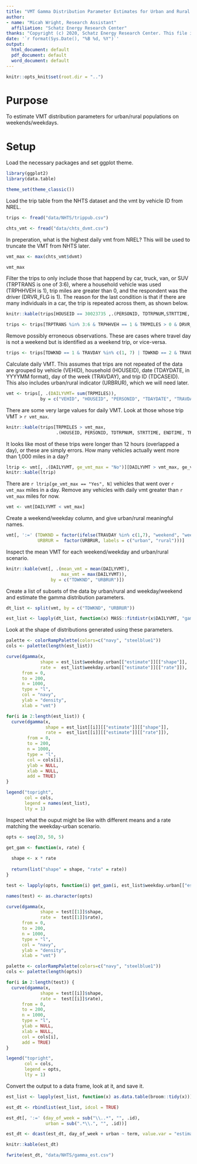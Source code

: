 ```yaml
---
title: "VMT Gamma Distribution Parameter Estimates for Urban and Rural Populations Using NHTS"
author:
- name: "Micah Wright, Research Assistant"
  affiliation: "Schatz Energy Research Center"
thanks: "Copyright (c) 2020, Schatz Energy Research Center. This file is part of software that has been released by the Schatz Energy Research Center under a license described in detail in the 'LICENSE' file, which should be included with the software release. Files are available at https://www.github/com/schatzcenter/EVIPro-Fleet-Gen"
date: '`r format(Sys.Date(), "%B %d, %Y")`'
output:
  html_document: default
  pdf_document: default
  word_document: default
---
```


```r
knitr::opts_knit$set(root.dir = "..")
```

# Purpose

To estimate VMT distribution parameters for urban/rural populations on weekends/weekdays.

# Setup

Load the necessary packages and set ggplot theme.

```r
library(ggplot2)
library(data.table)

theme_set(theme_classic())
```

Load the trip table from the NHTS dataset and the vmt by vehicle ID from NREL.

```r
trips <- fread("data/NHTS/trippub.csv")

chts_vmt <- fread("data/chts_dvmt.csv")
```

In preperation, what is the highest daily vmt from NREL? This will be used to truncate the VMT from NHTS later.

```r
vmt_max <- max(chts_vmt$dvmt)

vmt_max
```

Filter the trips to only include those that happend by car, truck, van, or SUV (TRPTRANS is one of 3:6), where a household vehicle was used (TRPHHVEH is 1), trip miles are greater than 0, and the respondent was the driver (DRVR_FLG is 1). The reason for the last condition is that if there are many individuals in a car, the trip is repeated across them, as shown below.

```r
knitr::kable(trips[HOUSEID == 30023735 ,.(PERSONID, TDTRPNUM,STRTTIME, ENDTIME, TRPMILES,TDAYDATE, TRAVDAY, VEHID, DRVR_FLG, DRIVER)])

trips <- trips[TRPTRANS %in% 3:6 & TRPHHVEH == 1 & TRPMILES > 0 & DRVR_FLG == 1]
```

Remove possibly erroneous observations. These are cases where travel day is not a weekend but is identified as a weekend trip, or vice-versa.

```r
trips <- trips[TDWKND == 1 & TRAVDAY %in% c(1, 7) | TDWKND == 2 & TRAVDAY %in% 2:6]
```

Calculate daily VMT. This assumes that trips are not repeated of the data are grouped by vehicle (VEHID), household (HOUSEID), date (TDAYDATE, in YYYYMM format), day of the week (TRAVDAY), and trip ID (TDCASEID). This also includes urban/rural indicator (URBRUR), which we will need later.

```r
vmt <- trips[, .(DAILYVMT= sum(TRPMILES)), 
             by = c("VEHID", "HOUSEID", "PERSONID", "TDAYDATE", "TRAVDAY", "URBRUR")]
```

There are some very large values for daily VMT. Look at those whose trip VMT > `r vmt_max`.

```r
knitr::kable(trips[TRPMILES > vmt_max, 
                   .(HOUSEID, PERSONID, TDTRPNUM, STRTTIME, ENDTIME, TRVLCMIN, TRPMILES, TRPTRANS, TRPMILES)])
```

It looks like most of these trips were longer than 12 hours (overlapped a day), or these are simply errors. How many vehicles actually went more than 1,000 miles in a day?

```r
ltrip <- vmt[, .(DAILYVMT, ge_vmt_max = "No")][DAILYVMT > vmt_max, ge_vmt_max := "Yes"][, .N, by = ge_vmt_max]
knitr::kable(ltrip)
```

There are `r ltrip[ge_vmt_max == "Yes", N]` vehicles that went over `r vmt_max` miles in a day. Remove any vehicles with daily vmt greater than `r vmt_max` miles for now.

```r
vmt <- vmt[DAILYVMT < vmt_max]
```

Create a weekend/weekday column, and give urban/rural meaningful names.

```r
vmt[, ':=' (TDWKND = factor(ifelse(TRAVDAY %in% c(1,7), "weekend", "weekday")),
            URBRUR =  factor(URBRUR, labels = c("urban", "rural")))]
```

Inspect the mean VMT for each weekend/weekday and urban/rural scenario.

```r
knitr::kable(vmt[, .(mean_vmt = mean(DAILYVMT),
                     max_vmt = max(DAILYVMT)),
                 by = c("TDWKND", "URBRUR")])
```

Create a list of subsets of the data by urban/rural and weekday/weekend and estimate the gamma distribution parameters.

```r
dt_list <- split(vmt, by = c("TDWKND", "URBRUR")) 

est_list <- lapply(dt_list, function(x) MASS::fitdistr(x$DAILYVMT, "gamma", lower = c(0,0)))  
```

Look at the shape of distributions generated using these parameters.

```r
palette <- colorRampPalette(colors=c("navy", "steelblue1"))
cols <- palette(length(est_list))

curve(dgamma(x,
             shape = est_list$weekday.urban[["estimate"]][["shape"]], 
             rate =  est_list$weekday.urban[["estimate"]][["rate"]]), 
      from = 0, 
      to = 200,
      n = 1000, 
      type = "l",
      col = "navy",
      ylab = "density",
      xlab = "vmt")

for(i in 2:length(est_list)) {
  curve(dgamma(x,
               shape = est_list[[i]][["estimate"]][["shape"]], 
               rate =  est_list[[i]][["estimate"]][["rate"]]), 
        from = 0, 
        to = 200,
        n = 1000, 
        type = "l",
        col = cols[i],
        ylab = NULL,
        xlab = NULL,
        add = TRUE)
}

legend("topright",
       col = cols,
       legend = names(est_list),
       lty = 1)
```

Inspect what the ouput might be like with different means and a rate matching the weekday-urban scenario.

```r
opts <- seq(20, 50, 5)

get_gam <- function(x, rate) {
  
  shape <- x * rate 
  
  return(list("shape" = shape, "rate" = rate))
}

test <- lapply(opts, function(i) get_gam(i, est_list$weekday.urban[["estimate"]][["rate"]]))

names(test) <- as.character(opts)

curve(dgamma(x,
             shape = test[[1]]$shape, 
             rate =  test[[1]]$rate), 
      from = 0, 
      to = 200,
      n = 1000, 
      type = "l",
      col = "navy",
      ylab = "density",
      xlab = "vmt")

palette <- colorRampPalette(colors=c("navy", "steelblue1"))
cols <- palette(length(opts))

for(i in 2:length(test)) {
  curve(dgamma(x,
             shape = test[[i]]$shape, 
             rate =  test[[i]]$rate), 
      from = 0, 
      to = 200,
      n = 1000, 
      type = "l",
      ylab = NULL,
      xlab = NULL,
      col = cols[i],
      add = TRUE)
}

legend("topright",
       col = cols,
       legend = opts,
       lty = 1)
```

Convert the output to a data frame, look at it, and save it.

```r
est_list <- lapply(est_list, function(x) as.data.table(broom::tidy(x)))

est_dt <- rbindlist(est_list, idcol = TRUE)

est_dt[, ':=' (day_of_week = sub("\\..*", "", .id),
               urban = sub(".*\\.", "", .id))]

est_dt <- dcast(est_dt, day_of_week + urban ~ term, value.var = "estimate")

knitr::kable(est_dt)

fwrite(est_dt, "data/NHTS/gamma_est.csv")
```

